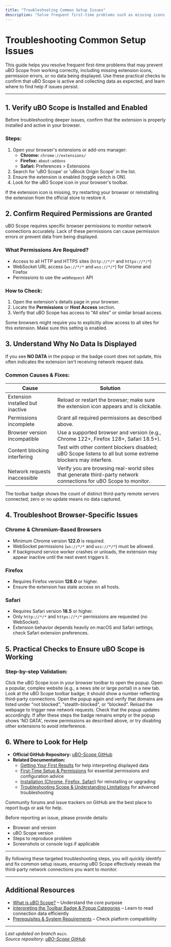 ```yaml
---
title: "Troubleshooting Common Setup Issues"
description: "Solve frequent first-time problems such as missing icons, permissions errors, or no data being displayed. Includes practical checks to ensure uBO Scope is working, and where to look for help."
---
```


# Troubleshooting Common Setup Issues

This guide helps you resolve frequent first-time problems that may prevent uBO Scope from working correctly, including missing extension icons, permission errors, or no data being displayed. Use these practical checks to confirm that uBO Scope is active and collecting data as expected, and learn where to find help if issues persist.

---

## 1. Verify uBO Scope is Installed and Enabled

Before troubleshooting deeper issues, confirm that the extension is properly installed and active in your browser.

### Steps:
1. Open your browser's extensions or add-ons manager:
   - **Chrome:** `chrome://extensions/`
   - **Firefox:** `about:addons`
   - **Safari:** Preferences > Extensions
2. Search for 'uBO Scope' or 'uBlock Origin Scope' in the list.
3. Ensure the extension is enabled (toggle switch is ON).
4. Look for the uBO Scope icon in your browser's toolbar.

<Check>
If the extension icon is missing, try restarting your browser or reinstalling the extension from the official store to restore it.
</Check>

## 2. Confirm Required Permissions are Granted

uBO Scope requires specific browser permissions to monitor network connections accurately. Lack of these permissions can cause permission errors or prevent data from being displayed.

### What Permissions Are Required?
- Access to all HTTP and HTTPS sites (`http://*/*` and `https://*/*`)
- WebSocket URL access (`ws://*/*` and `wss://*/*`) for Chrome and Firefox
- Permissions to use the `webRequest` API

### How to Check:
1. Open the extension's details page in your browser.
2. Locate the **Permissions** or **Host Access** section.
3. Verify that uBO Scope has access to "All sites" or similar broad access.

<Warning>
Some browsers might require you to explicitly allow access to all sites for this extension. Make sure this setting is enabled.
</Warning>

## 3. Understand Why No Data Is Displayed

If you see **NO DATA** in the popup or the badge count does not update, this often indicates the extension isn't receiving network request data.

### Common Causes & Fixes:

| Cause                              | Solution                                                                                                 |
|-----------------------------------|----------------------------------------------------------------------------------------------------------|
| Extension installed but inactive  | Reload or restart the browser; make sure the extension icon appears and is clickable.                      |
| Permissions incomplete            | Grant all required permissions as described above.                                                       |
| Browser version incompatible      | Use a supported browser and version (e.g., Chrome 122+, Firefox 128+, Safari 18.5+).                       |
| Content blocking interfering      | Test with other content blockers disabled; uBO Scope listens to all but some extreme blockers may interfere. |
| Network requests inaccessible     | Verify you are browsing real-world sites that generate third-party network connections for uBO Scope to monitor. |

<Tip>
The toolbar badge shows the count of distinct third-party remote servers connected; zero or no update means no data captured.
</Tip>

## 4. Troubleshoot Browser-Specific Issues

### Chrome & Chromium-Based Browsers
- Minimum Chrome version **122.0** is required.
- WebSocket permissions (`ws://*/*` and `wss://*/*`) must be allowed.
- If background service worker crashes or unloads, the extension may appear inactive until the next event triggers it.

### Firefox
- Requires Firefox version **128.0** or higher.
- Ensure the extension has state access on all hosts.

### Safari
- Requires Safari version **18.5** or higher.
- Only `http://*/*` and `https://*/*` permissions are requested (no WebSocket).
- Extension behavior depends heavily on macOS and Safari settings; check Safari extension preferences.

## 5. Practical Checks to Ensure uBO Scope is Working

### Step-by-step Validation:

<Steps>
<Step title="Open uBO Scope Popup">
Click the uBO Scope icon in your browser toolbar to open the popup.
</Step>
<Step title="Load a Known Website">
Open a popular, complex website (e.g., a news site or large portal) in a new tab.
</Step>
<Step title="Check Badge Count">
Look at the uBO Scope toolbar badge; it should show a number reflecting third-party connections.
</Step>
<Step title="Open Popup and Verify Data">
Open the popup again and verify that domains are listed under "not blocked", "stealth-blocked", or "blocked".
</Step>
<Step title="Refresh the Webpage">
Reload the webpage to trigger new network requests.
Check that the popup updates accordingly.
</Step>
</Steps>

<Tip>
If after these steps the badge remains empty or the popup shows 'NO DATA', review permissions as described above, or try disabling other extensions to avoid interference.
</Tip>

## 6. Where to Look for Help

- **Official GitHub Repository:** [uBO-Scope GitHub](https://github.com/gorhill/uBO-Scope)
- **Related Documentation:**
  - [Getting Your First Results](../first-use-validation/getting-your-first-results) for help interpreting displayed data
  - [First-Time Setup & Permissions](../installation-setup/first-time-setup) for essential permissions and configuration advice
  - [Installation (Chrome, Firefox, Safari)](../installation-setup/installation-multiple-platforms) for reinstalling or upgrading
  - [Troubleshooting Scope & Understanding Limitations](../../guides/practical-usage-patterns/troubleshooting-coverage) for advanced troubleshooting

<Info>
Community forums and issue trackers on GitHub are the best place to report bugs or ask for help.

Before reporting an issue, please provide details:
- Browser and version
- uBO Scope version
- Steps to reproduce problem
- Screenshots or console logs if applicable
</Info>

---

By following these targeted troubleshooting steps, you will quickly identify and fix common setup issues, ensuring uBO Scope effectively reveals the third-party network connections you want to monitor.

---

## Additional Resources

- [What is uBO Scope?](../../overview/introduction-core-value/what-is-ubo-scope) – Understand the core purpose
- [Interpreting the Toolbar Badge & Popup Categories](../../guides/getting-started-usage/interpreting-badge-and-popup) – Learn to read connection data efficiently
- [Prerequisites & System Requirements](../installation-setup/prerequisites-system-requirements) – Check platform compatibility


---

_Last updated on branch `main`._  
_Source repository: [uBO-Scope GitHub](https://github.com/gorhill/uBO-Scope)_